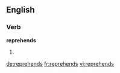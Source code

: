 ==English==

===Verb===
'''reprehends'''

# {{third-person singular of|reprehend}}

[[de:reprehends]]
[[fr:reprehends]]
[[vi:reprehends]]